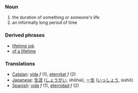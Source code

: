 ===Noun===
#the duration of something or someone's life
#an informally long period of time
===Derived phrases===
*[[lifetime job]]
*[[of a lifetime]]

===Translations===
*[[Catalan]]: [[vida]] ''f'' (1), [[eternitat]] ''f'' (2)
*[[Japanese]]: [[生涯]] ([[しょうがい]], shōhai), [[一生]] ([[いっしょう]], isshō)
*[[Spanish]]: [[vida]] ''f'' (1), [[eternidad]] ''f'' (2)